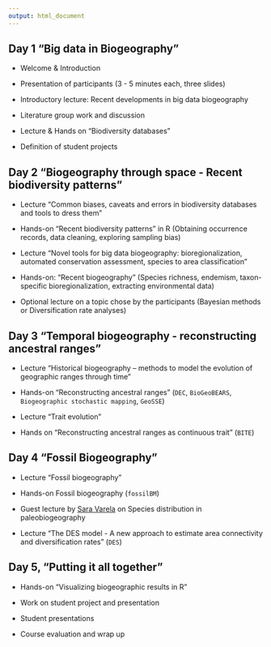 ```yaml
---
output: html_document
---
```


## Day 1 "Big data in Biogeography"

-	Welcome & Introduction 

- Presentation of participants (3 - 5 minutes each, three slides)

-	Introductory lecture: Recent developments in big data biogeography

- Literature group work and discussion 

- Lecture & Hands on "Biodiversity databases"

- Definition of student projects


## Day 2 "Biogeography through space - Recent biodiversity patterns"

- Lecture “Common biases, caveats and errors in biodiversity databases and tools to dress them”

- Hands-on "Recent biodiversity patterns" in R (Obtaining occurrence records, data cleaning, exploring sampling bias)

- Lecture “Novel tools for big data biogeography: bioregionalization, automated conservation assessment, species to area classification” 

- Hands-on: "Recent biogeography" (Species richness, endemism, taxon-specific bioregionalization, extracting environmental data)

- Optional lecture on a topic chose by the participants (Bayesian methods or Diversification rate analyses)


## Day 3 "Temporal biogeography - reconstructing ancestral ranges"

- Lecture "Historical biogeography – methods to model the evolution of geographic ranges through time"

- Hands-on "Reconstructing ancestral ranges" (`DEC`, `BioGeoBEARS`, `Biogeographic stochastic mapping`, `GeoSSE`)

- Lecture "Trait evolution"

- Hands on "Reconstructing ancestral ranges as continuous trait" (`BITE`)


## Day 4 "Fossil Biogeography"

- Lecture "Fossil biogeography"

- Hands-on Fossil biogeography (`fossilBM`)

- Guest lecture by [Sara Varela](https://scholar.google.de/citations?hl=de&user=8dckI70AAAAJ) on Species distribution in paleobiogeography

- Lecture "The DES model - A new approach to estimate area connectivity and diversification rates" (`DES`)


## Day 5, "Putting it all together"

- Hands-on "Visualizing biogeographic results in R"

- Work on student project and presentation

- Student presentations

- Course evaluation and wrap up
